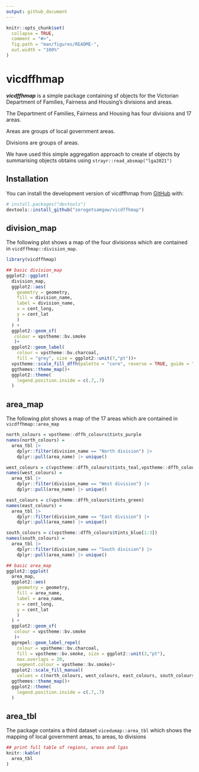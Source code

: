```yaml
---
output: github_document
---
```


<!-- README.md is generated from README.Rmd. Please edit that file -->

```r
knitr::opts_chunk$set(
  collapse = TRUE,
  comment = "#>",
  fig.path = "man/figures/README-",
  out.width = "100%"
)
```

# vicdffhmap

<!-- badges: start -->
<!-- badges: end -->

***vicdffhmap*** is a simple package containing sf objects for the Victorian Department of Families, Fairness and Housing's divisions and areas.

The Department of Families, Fairness and Housing has four divisions and 17 areas. 

Areas are groups of local government areas. 

Divisions are groups of areas.

We have used this simple aggregation approach to create sf objects by summarising objects obtains using `strayr::read_absmap("lga2021")`

## Installation

You can install the development version of vicdffhmap from [GitHub](https://github.com/) with:

``` r
# install.packages("devtools")
devtools::install_github("zerogetsamgow/vicdffhmap")
```

## division_map

The following plot shows a map of the four divisionss which are contained in `vicdffhmap::division_map`.

```r
library(vicdffhmap)

## basic division_map
ggplot2::ggplot(
  division_map,
  ggplot2::aes(
    geometry = geometry,
    fill = division_name,
    label = division_name,
    x = cent_long,
    y = cent_lat
    )
  ) +
  ggplot2::geom_sf(
   colour = vpstheme::bv.smoke
   )+
  ggplot2::geom_label(
    colour = vpstheme::bv.charcoal, 
    fill = "grey", size = ggplot2::unit(7,"pt"))+
  vpstheme::scale_fill_dffh(palette = "core", reverse = TRUE, guide = "none")+
  ggthemes::theme_map()+
  ggplot2::theme(
    legend.position.inside = c(.7,.7)
  )

```



## area_map

The following plot shows a map of the 17 areas which are contained in `vicdffhmap::area_map`

```r
north_colours = vpstheme::dffh_colours$tints_purple
names(north_colours) = 
  area_tbl |> 
    dplyr::filter(division_name == "North division") |>
    dplyr::pull(area_name) |> unique()

west_colours = c(vpstheme::dffh_colours$tints_teal,vpstheme::dffh_colours$tints_teal[4])
names(west_colours) = 
  area_tbl |> 
    dplyr::filter(division_name == "West division") |>
    dplyr::pull(area_name) |> unique()

east_colours = c(vpstheme::dffh_colours$tints_green)
names(east_colours) = 
  area_tbl |> 
    dplyr::filter(division_name == "East division") |>
    dplyr::pull(area_name) |> unique()

south_colours = c(vpstheme::dffh_colours$tints_blue[1:3])
names(south_colours) = 
  area_tbl |> 
    dplyr::filter(division_name == "South division") |>
    dplyr::pull(area_name) |> unique()

```

```r
## basic area_map
ggplot2::ggplot(
  area_map,
  ggplot2::aes(
    geometry = geometry,
    fill = area_name,
    label = area_name,
    x = cent_long,
    y = cent_lat
    )
  ) +
  ggplot2::geom_sf(
   colour = vpstheme::bv.smoke
   )+
  ggrepel::geom_label_repel(
    colour = vpstheme::bv.charcoal, 
    fill = vpstheme::bv.smoke, size = ggplot2::unit(3,"pt"),
    max.overlaps = 20,
    segment.colour = vpstheme::bv.smoke)+
  ggplot2::scale_fill_manual(
    values = c(north_colours, west_colours, east_colours, south_colours), guide = "none")+
  ggthemes::theme_map()+
  ggplot2::theme(
    legend.position.inside = c(.7,.7)
  )

```

## area_tbl

The package contains a third dataset `vicedumap::area_tbl` which shows the mapping of local government areas, to areas, to divisions

```r
## print full table of regions, areas and lgas
knitr::kable(
  area_tbl
)

```
